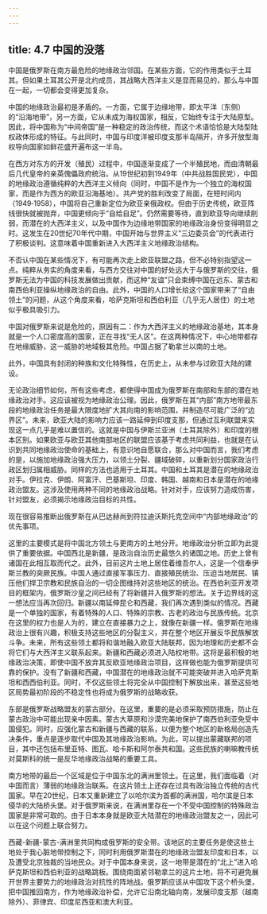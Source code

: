 ```yaml
---
---
---
```

title: 4.7 中国的没落
---



中国是俄罗斯在南方最危险的地缘政治邻国。在某些方面，它的作用类似于土耳其。但如果土耳其公开是北约成员，其战略大西洋主义是显而易见的，那么与中国在一起，一切都会变得更加复杂。

中国的地缘政治最初是矛盾的。一方面，它属于边缘地带，即太平洋（东侧）的“沿海地带”，另一方面，它从未成为海权国家，相反，它始终专注于大陆原型。因此，将中国称为“中间帝国”是一种稳定的政治传统，而这个术语恰恰是大陆型陆权政体形成的特征。与此同时，中国与印度洋被印度支那半岛隔开，许多开放型海权导向国家如鲜花盛开遍布这一半岛。

在西方对东方的开发（殖民）过程中，中国逐渐变成了一个半殖民地，而由清朝最后几代皇帝的亲英傀儡政府统治。从19世纪初到1949年（中共战胜国民党），中国的地缘政治遵循纯粹的大西洋主义倾向（同时，中国不是作为一个独立的海权国家，而是作为西方的欧亚沿海基地）。共产党的胜利改变了局面，在短时间内（1949‑1958），中国将自己重新定位为欧亚亲俄政权。但由于历史传统，欧亚阵线很快就被抛弃，中国更倾向于“自给自足”。仍然需要等待，直到欧亚导向继续削弱，而潜在的大西洋主义，以及中国作为边缘地带国家的地缘政治身份变得明显之时。这发生在20世纪70年代中期，中国开始与世界主义“三边委员会”的代表进行了积极谈判。这意味着中国重新进入大西洋主义地缘政治结构。

不否认中国在某些情况下，有可能再次走上欧亚联盟之路，但不必特别指望这一点。纯粹从务实的角度来看，与西方交往对中国的好处远大于与俄罗斯的交往，俄罗斯无法为中国的科技发展做出贡献，而这种“友谊”只会束缚中国在远东、蒙古和南西伯利亚操纵地缘政治的自由。此外，中国的人口增长给这个国家带来了“自由领土”的问题，从这个角度来看，哈萨克斯坦和西伯利亚（几乎无人居住）的土地似乎极具吸引力。

中国对俄罗斯来说是危险的，原因有二：作为大西洋主义的地缘政治基地，其本身就是一个人口密度高的国家，正在寻找“无人区”。在这两种情况下，中心地带都存在地缘威胁，这一威胁的地域极其危险。中国占据了勒拿兰以南的土地。

此外，中国具有封闭的种族和文化特殊性，在历史上，从未参与过欧亚大陆的建设。

无论政治细节如何，所有这些考虑，都使得中国成为俄罗斯在南部和东部的潜在地缘政治对手。这应该被视为地缘政治公理。因此，俄罗斯在其“内部”南方地带最东段的地缘政治任务是最大限度地扩大其向南的影响范围，并制造尽可能广泛的“边界区”。未来，欧亚大陆的影响力应该一路延伸到印度支那，但通过互利联盟来实现这一点几乎是难以置信的。这就是中国与伊斯兰亚洲（土耳其除外）和印度的根本区别。如果欧亚与欧亚其他南部地区的联盟应该基于考虑共同利益，也就是在认识到共同地缘政治使命的基础上，有意识地自愿联合，那么对中国而言，我们考虑的是，以施加地缘政治强大压力，以领土分裂、疆域破碎，以重新划分国家政治行政区划归属相威胁。同样的方法也适用于土耳其。中国和土耳其是潜在的地缘政治对手。伊拉克、伊朗、阿富汗、巴基斯坦、印度、韩国、越南和日本是潜在的地缘政治盟友。这涉及使用两种不同的地缘政治战略。针对对手，应该努力造成伤害，针对盟友，必须揭示地缘政治目标的共性。

现在很容易推断出俄罗斯在从巴达赫尚到符拉迪沃斯托克空间中“内部地缘政治”的优先事项。

这里的主要模式是将中国北方领土与更南方的土地分开。地缘政治分析立即为此提供了重要依据。中国西北是新疆，是政治自治历史最悠久的诸国之地。历史上曾有诸国在此相互取而代之。此外，目前这片土地上居住着维吾尔人，这是一个信奉伊斯兰教的突厥民族。中国人通过直接军事压力、直接殖民统治、压迫当地居民、镇压他们捍卫宗教和民族自治的一切企图维持对这些地区的统治。在西伯利亚开发项目的框架内，俄罗斯沙皇之间已经有了将新疆并入俄罗斯的想法。关于边界线的这一想法应当再次回归。新疆以南延伸昆仑和西藏，我们再次遇到类似的情况。西藏是一个单独的国家，有着特殊的人口、特殊的宗教、古老的政治与民族传统。北京在这里的权力也是人为的，建立在直接暴力之上，就像在新疆一样。俄罗斯在地缘政治上很有兴趣，积极支持这些地区的分裂主义，并在整个地区开展反华民族解放斗争。未来，所有这些领土都将和谐地融入欧亚大陆联邦，因为地理和历史都不会将它们与大西洋主义联系起来。新疆和西藏必须进入陆权地带。这将是最积极的地缘政治决策，即使中国不放弃其反欧亚地缘政治项目，这样做也能为俄罗斯提供可靠的保护。没有了新疆和西藏，中国潜在的地缘政治就不可能突破并进入哈萨克斯坦和西西伯利亚。同时，不仅这些领土将完全从中国控制下解放出来，甚至这些地区局势最初阶段的不稳定性也将成为俄罗斯的战略收获。

东部是俄罗斯战略盟友的蒙古部分。在这里，重要的是必须采取预防措施，防止在蒙古政治中可能出现亲中因素。蒙古大草原和沙漠完美地保护了南西伯利亚免受中国侵犯。同时，应强化蒙古和新疆与西藏的联系，以便为整个地区的新格局创造先决条件，重点是逐步取代中国及其地缘政治影响。为此，可以提出蒙藏联邦的项目，其中还包括布里亚特、图瓦、哈卡斯和阿尔泰共和国。这些民族的喇嘛教传统对莫斯科的统一是反华地缘政治战略的重要工具。

南方地带的最后一个区域是位于中国东北的满洲里领土。在这里，我们面临着（对中国而言）薄弱的地缘政治联系。在这片领土上还存在过具有政治独立传统的古代国家。早在20世纪，日本又重新建立了以哈尔滨为首都的满洲国，哈尔滨是日本侵华的大陆桥头堡。对于俄罗斯来说，在满洲里存在一个不受中国控制的特殊政治国家是非常可取的。由于日本本身就是欧亚大陆潜在的地缘政治盟友之一，因此可以在这个问题上联合努力。

西藏-新疆-蒙古-满洲里共同构成俄罗斯的安全带。该地区的主要任务是使这些土地处于我心脏地带控制之下，同时利用俄罗斯潜在的地缘政治盟友印度和日本，以及遭受北京独裁的当地民众。对于中国本身来说，这一地带是潜在的“北上”进入哈萨克斯坦和西伯利亚的战略跳板。围绕南面紧邻勒拿兰的这片土地，将不可避免展开世界主要势力的地缘政治对抗性的阵地战。俄罗斯应该从中国攻下这个桥头堡，把中国推回南方，作为地缘政治补偿，允许它沿南北轴向南，发展印度支那（越南除外）、菲律宾、印度尼西亚和澳大利亚。